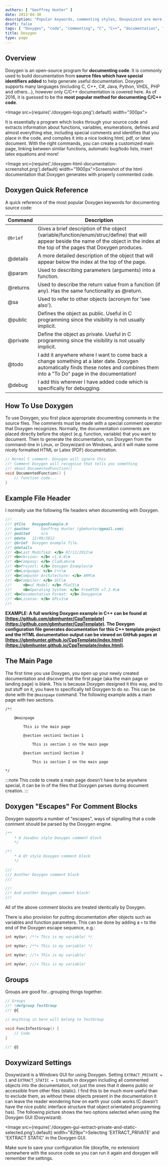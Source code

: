 ```yaml
---
authors: [ "Geoffrey Hunter" ]
date: 2013-04-30
description: "Popular keywords, commenting styles, Doxywizard are more info on the Doxygen documentation system for C/C++ code."
draft: false
tags: [ "Doxygen", "code", "commenting", "C", "C++", "documentation", "API", "Doxywizard" ]
title: Doxygen
type: page
---
```


## Overview

Doxygen is an open-source program for **documenting code**. It is commonly used to build documentation from **source files which have special identifiers added** to help generate useful documentation. Doxygen supports many languages (including C, C++, C#, Java, Python, VHDL, PHP and others...), however only C/C++ documentation is covered here. As of 2016, it is guessed to be the **most popular method for documenting C/C++ code**.

<Image src={require('./doxygen-logo.png').default} width="300px"></Image>

It is essentially a program which looks through your source code and extracts information about functions, variables, enumerations, defines and almost everything else, including special comments and identifies that you place in the code, and compiles it into a nice looking html, pdf, or latex document. With the right commands, you can create a customized main page, linking between similar functions, automatic bug/todo lists, insert latex equations and more!

<Image src={require('./doxygen-html-documentation-screenshot.png').default} width="1900px">Screenshot of the html documentation that Doxygen generates with properly commented code.</Image>

## Doxygen Quick Reference

A quick reference of the most popular Doxygen keywords for documenting source code:

<table>
  <thead>
    <tr>
      <th>Command</th>
      <th>Description</th>
    </tr>
  </thead>
  <tbody>
    <tr>
      <td><code>@brief</code></td>
      <td>Gives a brief description of the object (variable/function/enum/struc/define) that will appear beside the name of the object in the index at the top of the pages that Doxygen produces.</td>
    </tr>
    <tr>
      <td>@details</td>
      <td>A more detailed description of the object that will appear below the index at the top of the page.</td>
    </tr>
    <tr>
      <td>@param</td>
      <td>Used to describing parameters (arguments) into a function.</td>
    </tr>
    <tr>
      <td>@returns</td>
      <td>Used to describe the return value from a function (if any). Has the same functionality as @return.</td>
    </tr>
    <tr>
      <td>@sa</td>
      <td>Used to refer to other objects (acronym for 'see also').</td>
    </tr>
    <tr>
      <td>@public</td>
      <td>Defines the object as public. Useful in C programming since the visibility is not usually implicit.</td>
    </tr>
    <tr>
      <td>@private</td>
      <td>Define the object as private. Useful in C programming since the visibility is not usually implicit.</td>
    </tr>
    <tr>
      <td>@todo</td>
      <td>I add it anywhere where I want to come back a change something at a later date. Doxygen automatically finds these notes and combines them into a "To Do" page in the documentation!</td>
    </tr>
    <tr>
      <td>@debug</td>
      <td>I add this wherever I have added code which is specifically for debugging.</td>
    </tr>
  </tbody>
</table>

## How To Use Doxygen

To use Doxygen, you first place appropriate documenting comments in the source files. The comments must be made with a special comment operator that Doxygen recognizes. Normally, the documentation comments are placed directly before the object (e.g. function, variable) that you want to document. Then to generate the documentation, run Doxygen from the command-line in Linux, or Doxywizard on Windows, and it will make some nicely formatted HTML or Latex (PDF) documentation.

```c
// Normal C comment. Doxygen will ignore this
//! Comment Doxygen will recognise that tells you something
//! about DocumentedFunction()
void DocumentedFunction() {
    // function code...
}
```

## Example File Header

I normally use the following file headers when documenting with Doxygen.

```c
//!
//! @file 	DoxygenExample.h
//! @author 	Geoffrey Hunter (gbmhunter@gmail.com)
//! @edited 	n/a
//! @date 	12/09/2012
//! @brief 	Doxygen example file.
//! @details
//!	<b>Last Modified: </b> 07/11/2012\n
//!	<b>Version: </b> v1.0.0\n
//!	<b>Company: </b> CladLabs\n
//!	<b>Project: </b> Doxygen Examples\n
//!	<b>Language: </b> C++\n
//!	<b>Computer Architecture: </b> ARM\n
//!	<b>Compiler: </b> GCC\n
//! 	<b>uC Model: </b> PSoC5\n
//! 	<b>Operating System: </b> FreeRTOS v7.2.0\n
//!	<b>Documentation Format: </b> Doxygen\n
//!	<b>License: </b> GPLv3\n
//!
```

**EXAMPLE: A full working Doxygen example in C++ can be found at [https://github.com/gbmhunter/CppTemplate](https://github.com/gbmhunter/CppTemplate). The Doxygen configuration file generates documentation for this C++ template project and the HTML documentation output can be viewed on GitHub pages at [https://gbmhunter.github.io/CppTemplate/index.html](https://gbmhunter.github.io/CppTemplate/index.html).**

## The Main Page

The first time you use Doxygen, you open up your newly created documentation and discover that the first page (aka the main page or landing page) is blank. This is because Doxygen designed it this way, and to put stuff on it, you have to specifically tell Doxygen to do so. This can be done with the `@mainpage` command. The following example adds a main page with two sections.

```text
/*!

    @mainpage

        This is the main page

        @section section1 Section 1

            This is section 1 on the main page

        @section section2 Section 2

            This is section 2 on the main page

*/
```

:::note
This code to create a main page doesn't have to be anywhere special, it can be in of the files that Doxygen parses during document creation.
:::

## Doxygen "Escapes" For Comment Blocks

Doxygen supports a number of "escapes", ways of signalling that a code comment should be parsed by the Doxygen engine.

```c
/**
    * A JavaDoc style Doxygen comment block
    */

/*!
    * A Qt style Doxygen comment block
    */

///
/// Another Doxygen comment block
///

//!
//! And another Doxygen comment block!
//!
```

All of the above comment blocks are treated identically by Doxygen.

There is also provision for putting documentation after objects such as variables and function parameters. This can be done by adding a `<` to the end of the Doxygen escape sequence, e.g.:

```c    
int myVar; /*!< This is my variable! */

int myVar; /**< This is my variable! */

int myVar; //!< This is my variable!

int myVar; ///< This is my variable!
```

## Groups

Groups are good for...grouping things together.

```c    
// Groups
//! \defgroup TestGroup
//! @{

// Anything in here will belong to TestGroup

void FuncInTestGroup() {
    // Code
}

//! @}
```

## Doxywizard Settings

Doxywizard is a Windows GUI for using Doxygen. Setting `EXTRACT_PRIVATE = 1` and `EXTRACT_STATIC = 1` results in doxygen including all commented objects into the documentation, not just the ones that it deems public or accessible from other files (static). I find this to be much more useful than to exclude them, as without these objects present in the documentation it can leave the reader wondering how on earth your code works (C doesn't have the nice public interface structure that object orientated programming has). The following picture shows the two options selected when using the Doxygen GUI (Doxywizard).

<Image src={require('./doxygen-gui-extract-private-and-static-selected.png').default} width="829px">Selecting 'EXTRACT_PRIVATE' and 'EXTRACT STATIC' in the Doxygen GUI.</Image>

Make sure to save your configuration file (doxyfile, no extension) somewhere with the source code so you can run it again and doxygen will remember the settings.